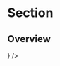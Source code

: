 

<Meta title="Section/main Hero" component={MainHeroSection} />

# Section

## Overview

<Canvas>
  <Story name="Overview">
    <MainHeroSection
      title="Thank you for sending a message! We have sent a copy to your inbox."
      text="Auto-Center Grenchen AG has received your message. A common response time is around 1 to 4 days."
      bild={<MailIcon />}
    />
  </Story>
</Canvas>
